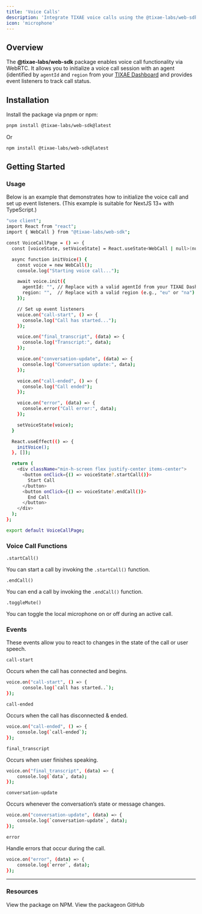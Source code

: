 ```yaml
---
title: 'Voice Calls'
description: 'Integrate TIXAE voice calls using the @tixae-labs/web-sdk package.'
icon: 'microphone'
---
```


## Overview

The **@tixae-labs/web-sdk** package enables voice call functionality via WebRTC. It allows you to initialize a voice call session with an agent (identified by `agentId` and `region` from your [TIXAE Dashboard](https://tixaeagents.ai) and provides event listeners to track call status.


## Installation
Install the package via pnpm or npm:

```bash 
pnpm install @tixae-labs/web-sdk@latest
```

Or

```bash
npm install @tixae-labs/web-sdk@latest
```

## Getting Started

### Usage
Below is an example that demonstrates how to initialize the voice call and set up event listeners. (This example is suitable for NextJS 13+ with TypeScript.)

```bash
"use client";
import React from "react";
import { WebCall } from "@tixae-labs/web-sdk";

const VoiceCallPage = () => {
  const [voiceState, setVoiceState] = React.useState<WebCall | null>(null);

  async function initVoice() {
    const voice = new WebCall();
    console.log("Starting voice call...");

    await voice.init({
      agentId: "", // Replace with a valid agentId from your TIXAE Dashboard URL (e.g., "enit5lczmqbz1s7d")
      region: "",  // Replace with a valid region (e.g., "eu" or "na")
    });

    // Set up event listeners
    voice.on("call-start", () => {
      console.log("Call has started...");
    });

    voice.on("final_transcript", (data) => {
      console.log("Transcript:", data);
    });

    voice.on("conversation-update", (data) => {
      console.log("Conversation update:", data);
    });

    voice.on("call-ended", () => {
      console.log("Call ended");
    });

    voice.on("error", (data) => {
      console.error("Call error:", data);
    });

    setVoiceState(voice);
  }

  React.useEffect(() => {
    initVoice();
  }, []);

  return (
    <div className="min-h-screen flex justify-center items-center">
      <button onClick={() => voiceState?.startCall()}>
        Start Call
      </button>
      <button onClick={() => voiceState?.endCall()}>
        End Call
      </button>
    </div>
  );
};

export default VoiceCallPage;

```
### Voice Call Functions

`.startCall()`

You can start a call by invoking the `.startCall()` function.


`.endCall()`

You can end a call by invoking the `.endCall()` function.


`.toggleMute()`

You can toggle the local microphone on or off during an active call.


### Events

These events allow you to react to changes in the state of the call or user speech.

`call-start`

Occurs when the call has connected and begins.

```bash
voice.on("call-start", () => {
      console.log(`call has started..`);
});
```

`call-ended`

Occurs when the call has disconnected & ended.

```bash
voice.on("call-ended", () => {
    console.log(`call-ended`);
});
```

`final_transcript`

Occurs when user finishes speaking.

```bash
voice.on("final_transcript", (data) => {
    console.log(`data`, data);
});
```

`conversation-update`

Occurs whenever the conversation’s state or message changes.

```bash
voice.on("conversation-update", (data) => {
    console.log(`conversation-update`, data);
});
```

`error`

Handle errors that occur during the call.

```bash
voice.on("error", (data) => {
    console.log(`error`, data);
});
```
---

### Resources

<CardGroup cols={2}>
  <Card title="NPM" icon="npm" href="https://www.npmjs.com/package/@tixae-labs/web-sdk">
    View the package on NPM.
  </Card>

  <Card title="GitHub" icon="github" href="https://github.com/Moe03/ta-web-sdk">
    View the packageon GitHub
  </Card>
  
</CardGroup>